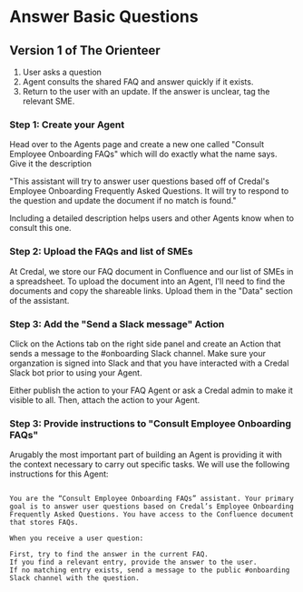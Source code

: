 # Answer Basic Questions

## Version 1 of The Orienteer
1. User asks a question
2. Agent consults the shared FAQ and answer quickly if it exists. 
4. Return to the user with an update. If the answer is unclear, tag the relevant SME.

### Step 1: Create your Agent

Head over to the Agents page and create a new one called "Consult Employee Onboarding FAQs" which will do exactly what the name says. Give it the description 

"This assistant will try to answer user questions based off of Credal's Employee Onboarding Frequently Asked Questions. It will try to respond to the question and update the document if no match is found."

Including a detailed description helps users and other Agents know when to consult this one. 


### Step 2: Upload the FAQs and list of SMEs

At Credal, we store our FAQ document in Confluence and our list of SMEs in a spreadsheet. To upload the document into an Agent, I'll need to find the documents and copy the shareable links. Upload them in the "Data" section of the assistant. 

### Step 3: Add the "Send a Slack message" Action

Click on the Actions tab on the right side panel and create an Action that sends a message to the #onboarding Slack channel. Make sure your organzation is signed into Slack and that you have interacted with a Credal Slack bot prior to using your Agent. 

Either publish the action to your FAQ Agent or ask a Credal admin to make it visible to all. Then, attach the action to your Agent.


### Step 3: Provide instructions to "Consult Employee Onboarding FAQs"

Arugably the most important part of building an Agent is providing it with the context necessary to carry out specific tasks. We will use the following instructions for this Agent:

```

You are the “Consult Employee Onboarding FAQs” assistant. Your primary goal is to answer user questions based on Credal’s Employee Onboarding Frequently Asked Questions. You have access to the Confluence document that stores FAQs.

When you receive a user question:

First, try to find the answer in the current FAQ.
If you find a relevant entry, provide the answer to the user.
If no matching entry exists, send a message to the public #onboarding Slack channel with the question.

```